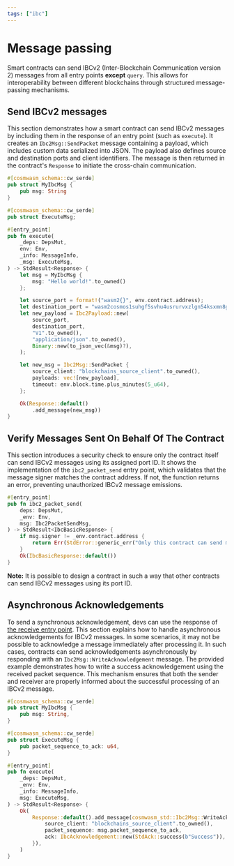 ```yaml
---
tags: ["ibc"]
---
```


# Message passing

Smart contracts can send IBCv2 (Inter-Blockchain Communication version 2) messages from all entry
points **except** `query`. This allows for interoperability between different blockchains through
structured message-passing mechanisms.

## Send IBCv2 messages

This section demonstrates how a smart contract can send IBCv2 messages by including them in the
response of an entry point (such as `execute`). It creates an `Ibc2Msg::SendPacket` message
containing a payload, which includes custom data serialized into JSON. The payload also defines
source and destination ports and client identifiers. The message is then returned in the contract's
`Response` to initiate the cross-chain communication.

```rust template="core"
#[cosmwasm_schema::cw_serde]
pub struct MyIbcMsg {
    pub msg: String
}

#[cosmwasm_schema::cw_serde]
pub struct ExecuteMsg;

#[entry_point]
pub fn execute(
    _deps: DepsMut,
    env: Env,
    _info: MessageInfo,
    _msg: ExecuteMsg,
) -> StdResult<Response> {
    let msg = MyIbcMsg {
        msg: "Hello world!".to_owned()
    };

    let source_port = format!("wasm2{}", env.contract.address);
    let destination_port = "wasm2cosmos1suhgf5svhu4usrurvxzlgn54ksxmn8gljarjtxqnapv8kjnp4nrs2zhgh2".to_owned();
    let new_payload = Ibc2Payload::new(
        source_port,
        destination_port,
        "V1".to_owned(),
        "application/json".to_owned(),
        Binary::new(to_json_vec(&msg)?),
    );

    let new_msg = Ibc2Msg::SendPacket {
        source_client: "blockchains_source_client".to_owned(),
        payloads: vec![new_payload],
        timeout: env.block.time.plus_minutes(5_u64),
    };

    Ok(Response::default()
        .add_message(new_msg))
}
```

## Verify Messages Sent On Behalf Of The Contract

This section introduces a security check to ensure only the contract itself can send IBCv2 messages
using its assigned port ID. It shows the implementation of the `ibc2_packet_send` entry point, which
validates that the message signer matches the contract address. If not, the function returns an
error, preventing unauthorized IBCv2 message emissions.

```rust template="core"
#[entry_point]
pub fn ibc2_packet_send(
    deps: DepsMut,
    _env: Env,
    msg: Ibc2PacketSendMsg,
) -> StdResult<IbcBasicResponse> {
    if msg.signer != _env.contract.address {
        return Err(StdError::generic_err("Only this contract can send messages from it's IBCv2 port ID"));
    }
    Ok(IbcBasicResponse::default())
}
```

**Note:** It is possible to design a contract in such a way that other contracts can send IBCv2
messages using its port ID.

## Asynchronous Acknowledgements

To send a synchronous acknowledgement, devs can use the response of
[the receive entry point](entrypoints#receive-entry-point). This section explains how to handle
asynchronous acknowledgements for IBCv2 messages. In some scenarios, it may not be possible to
acknowledge a message immediately after processing it. In such cases, contracts can send
acknowledgements asynchronously by responding with an `Ibc2Msg::WriteAcknowledgement` message. The
provided example demonstrates how to write a success acknowledgement using the received packet
sequence. This mechanism ensures that both the sender and receiver are properly informed about the
successful processing of an IBCv2 message.

```rust template="core"
#[cosmwasm_schema::cw_serde]
pub struct MyIbcMsg {
    pub msg: String,
}

#[cosmwasm_schema::cw_serde]
pub struct ExecuteMsg {
    pub packet_sequence_to_ack: u64,
}

#[entry_point]
pub fn execute(
    _deps: DepsMut,
    _env: Env,
    _info: MessageInfo,
    msg: ExecuteMsg,
) -> StdResult<Response> {
    Ok(
        Response::default().add_message(cosmwasm_std::Ibc2Msg::WriteAcknowledgement {
            source_client: "blockchains_source_client".to_owned(),
            packet_sequence: msg.packet_sequence_to_ack,
            ack: IbcAcknowledgement::new(StdAck::success(b"Success")),
        }),
    )
}
```

